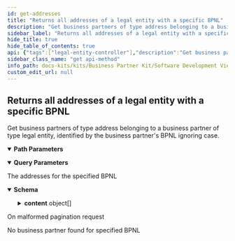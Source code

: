 ```yaml
---
id: get-addresses
title: "Returns all addresses of a legal entity with a specific BPNL"
description: "Get business partners of type address belonging to a business partner of type legal entity, identified by the business partner's BPNL ignoring case."
sidebar_label: "Returns all addresses of a legal entity with a specific BPNL"
hide_title: true
hide_table_of_contents: true
api: {"tags":["legal-entity-controller"],"description":"Get business partners of type address belonging to a business partner of type legal entity, identified by the business partner's BPNL ignoring case.","operationId":"getAddresses","parameters":[{"name":"bpnl","in":"path","description":"BPNL value","required":true,"schema":{"type":"string"}},{"name":"page","in":"query","description":"Number of page to get results from","required":false,"schema":{"minimum":0,"type":"string","default":"0"}},{"name":"size","in":"query","description":"Size of each page","required":false,"schema":{"maximum":100,"minimum":0,"type":"string","default":"10"}}],"responses":{"200":{"description":"The addresses for the specified BPNL","content":{"application/json":{"schema":{"required":["content","contentSize","page","totalElements","totalPages"],"type":"object","properties":{"totalElements":{"type":"integer","description":"Total number of all results in all pages","format":"int64"},"totalPages":{"type":"integer","description":"Total number pages","format":"int32"},"page":{"type":"integer","description":"Current page number","format":"int32"},"contentSize":{"type":"integer","description":"Number of results in the page","format":"int32"},"content":{"type":"array","description":"Collection of results in the page","items":{"required":["bpna","confidenceCriteria","createdAt","identifiers","isLegalAddress","isMainAddress","physicalPostalAddress","states","updatedAt"],"type":"object","properties":{"bpna":{"type":"string","description":"A BPNA represents and uniquely identifies an address, which can be the legal address of a legal entity, and/or the main address of a site, or any additional address of a legal entity or site (such as different gates). It is important to note that only the BPNL must be used to uniquely identify a legal entity. Even in the case that the BPNA represents the legal address of the legal entity, it shall not be used to uniquely identify the legal entity."},"name":{"type":"string","description":"The name of the address. This is not according to official registers but according to the name the sharing member chooses."},"states":{"type":"array","description":"The list of (temporary) states of the address.","items":{"required":["type"],"type":"object","properties":{"validFrom":{"type":"string","description":"The date from which the state is valid.","format":"date-time"},"validTo":{"type":"string","description":"The date until the state is valid.","format":"date-time"},"type":{"required":["name","technicalKey"],"type":"object","properties":{"technicalKey":{"type":"string","description":"Unique key of this type for reference","enum":["ACTIVE","INACTIVE"]},"name":{"type":"string","description":"Name or denotation of this type"}},"description":"Named type uniquely identified by its technical key"}},"description":"An address state indicates if the address is active or inactive. This does not describe the relation between a sharing member and a business partner and whether they have active business, but it describes whether the business partner is still operating at that address."}},"identifiers":{"type":"array","description":"The list of identifiers of the address.","items":{"required":["type","value"],"type":"object","properties":{"value":{"type":"string","description":"The value of the identifier like \"0847976000005\"."},"type":{"required":["name","technicalKey"],"type":"object","properties":{"technicalKey":{"type":"string","description":"Unique key of this type for reference"},"name":{"type":"string","description":"Name or denotation of this type"}},"description":"Named type uniquely identified by its technical key"}},"description":"An address identifier (uniquely) identifies the address, such as the Global Location Number (GLN)."}},"physicalPostalAddress":{"required":["city","country"],"type":"object","properties":{"geographicCoordinates":{"required":["latitude","longitude"],"type":"object","properties":{"longitude":{"type":"number","description":"Longitude coordinate","format":"float"},"latitude":{"type":"number","description":"Latitude coordinate","format":"float"},"altitude":{"type":"number","description":"Altitude, if applicable","format":"float"}},"description":"The exact location of the physical postal address in latitude, longitude, and altitude."},"country":{"required":["name","technicalKey"],"type":"object","properties":{"technicalKey":{"type":"string","description":"Unique key of this type for reference","enum":["UNDEFINED","AC","AD","AE","AF","AG","AI","AL","AM","AN","AO","AQ","AR","AS","AT","AU","AW","AX","AZ","BA","BB","BD","BE","BF","BG","BH","BI","BJ","BL","BM","BN","BO","BQ","BR","BS","BT","BU","BV","BW","BY","BZ","CA","CC","CD","CF","CG","CH","CI","CK","CL","CM","CN","CO","CP","CR","CS","CU","CV","CW","CX","CY","CZ","DE","DG","DJ","DK","DM","DO","DZ","EA","EC","EE","EG","EH","ER","ES","ET","EU","EZ","FI","FJ","FK","FM","FO","FR","FX","GA","GB","GD","GE","GF","GG","GH","GI","GL","GM","GN","GP","GQ","GR","GS","GT","GU","GW","GY","HK","HM","HN","HR","HT","HU","IC","ID","IE","IL","IM","IN","IO","IQ","IR","IS","IT","JE","JM","JO","JP","KE","KG","KH","KI","KM","KN","KP","KR","KW","KY","KZ","LA","LB","LC","LI","LK","LR","LS","LT","LU","LV","LY","MA","MC","MD","ME","MF","MG","MH","MK","ML","MM","MN","MO","MP","MQ","MR","MS","MT","MU","MV","MW","MX","MY","MZ","NA","NC","NE","NF","NG","NI","NL","NO","NP","NR","NT","NU","NZ","OM","PA","PE","PF","PG","PH","PK","PL","PM","PN","PR","PS","PT","PW","PY","QA","RE","RO","RS","RU","RW","SA","SB","SC","SD","SE","SF","SG","SH","SI","SJ","SK","SL","SM","SN","SO","SR","SS","ST","SU","SV","SX","SY","SZ","TA","TC","TD","TF","TG","TH","TJ","TK","TL","TM","TN","TO","TP","TR","TT","TV","TW","TZ","UA","UG","UK","UM","US","UY","UZ","VA","VC","VE","VG","VI","VN","VU","WF","WS","XI","XU","XK","YE","YT","YU","ZA","ZM","ZR","ZW"]},"name":{"type":"string","description":"Name or denotation of this type"}},"description":"Named type uniquely identified by its technical key"},"administrativeAreaLevel1":{"required":["countryCode","regionCode","regionName"],"type":"object","properties":{"countryCode":{"type":"string","description":"Country code","enum":["UNDEFINED","AC","AD","AE","AF","AG","AI","AL","AM","AN","AO","AQ","AR","AS","AT","AU","AW","AX","AZ","BA","BB","BD","BE","BF","BG","BH","BI","BJ","BL","BM","BN","BO","BQ","BR","BS","BT","BU","BV","BW","BY","BZ","CA","CC","CD","CF","CG","CH","CI","CK","CL","CM","CN","CO","CP","CR","CS","CU","CV","CW","CX","CY","CZ","DE","DG","DJ","DK","DM","DO","DZ","EA","EC","EE","EG","EH","ER","ES","ET","EU","EZ","FI","FJ","FK","FM","FO","FR","FX","GA","GB","GD","GE","GF","GG","GH","GI","GL","GM","GN","GP","GQ","GR","GS","GT","GU","GW","GY","HK","HM","HN","HR","HT","HU","IC","ID","IE","IL","IM","IN","IO","IQ","IR","IS","IT","JE","JM","JO","JP","KE","KG","KH","KI","KM","KN","KP","KR","KW","KY","KZ","LA","LB","LC","LI","LK","LR","LS","LT","LU","LV","LY","MA","MC","MD","ME","MF","MG","MH","MK","ML","MM","MN","MO","MP","MQ","MR","MS","MT","MU","MV","MW","MX","MY","MZ","NA","NC","NE","NF","NG","NI","NL","NO","NP","NR","NT","NU","NZ","OM","PA","PE","PF","PG","PH","PK","PL","PM","PN","PR","PS","PT","PW","PY","QA","RE","RO","RS","RU","RW","SA","SB","SC","SD","SE","SF","SG","SH","SI","SJ","SK","SL","SM","SN","SO","SR","SS","ST","SU","SV","SX","SY","SZ","TA","TC","TD","TF","TG","TH","TJ","TK","TL","TM","TN","TO","TP","TR","TT","TV","TW","TZ","UA","UG","UK","UM","US","UY","UZ","VA","VC","VE","VG","VI","VN","VU","WF","WS","XI","XU","XK","YE","YT","YU","ZA","ZM","ZR","ZW"]},"regionCode":{"type":"string","description":"Abbreviation or shorthand of the area"},"regionName":{"type":"string","description":"Describes the full name of the region within a country according to ISO 3166-214"}},"description":"Region within a country"},"administrativeAreaLevel2":{"type":"string","description":"The name of the locally regulated secondary country subdivision of the physical postal address, such as county within a country."},"administrativeAreaLevel3":{"type":"string","description":"The name of the locally regulated tertiary country subdivision of the physical address, such as townships within a country."},"postalCode":{"type":"string","description":"The alphanumeric identifier (sometimes including spaces or punctuation) of the physical postal address for the purpose of sorting mail, synonyms:postcode, post code, PIN or ZIP code."},"city":{"type":"string","description":"The name of the city of the physical postal address, synonyms: town, village, municipality."},"district":{"type":"string","description":"The name of the district of the physical postal address which divides the city in several smaller areas."},"street":{"type":"object","properties":{"name":{"type":"string","description":"The name of the street."},"houseNumber":{"type":"string","description":"The number representing the exact location of a building within the street."},"houseNumberSupplement":{"type":"string"},"milestone":{"type":"string","description":"The number representing the exact location of an addressed object within a street without house numbers, such as within long roads."},"direction":{"type":"string","description":"The cardinal direction describing where the exit to the location of the addressed object on large highways / motorways is located, such as Highway 101 South."},"namePrefix":{"type":"string","description":"The street related information, which is usually printed before the official street name on an address label."},"additionalNamePrefix":{"type":"string","description":"The additional street related information, which is usually printed before the official street name on an address label."},"nameSuffix":{"type":"string","description":"The street related information, which is usually printed after the official street name on an address label."},"additionalNameSuffix":{"type":"string","description":"The additional street related information, which is usually printed after the official street name on an address label."}},"description":"The street of the physical postal address, synonyms: road, avenue, lane, boulevard, highway"},"companyPostalCode":{"type":"string","description":"The company postal code of the physical postal address, which is sometimes required for large companies."},"industrialZone":{"type":"string","description":"The industrial zone of the physical postal address, designating an area for industrial development, synonym: industrial area."},"building":{"type":"string","description":"The alphanumeric identifier of the building addressed by the physical postal address."},"floor":{"type":"string","description":"The number of a floor in the building addressed by the physical postal address, synonym: level."},"door":{"type":"string","description":"The number of a door in the building on the respective floor addressed by the physical postal address, synonyms: room, suite."}},"description":"A physical postal address describes the physical location of an office, warehouse, gate, etc."},"alternativePostalAddress":{"required":["city","country","deliveryServiceNumber","deliveryServiceType"],"type":"object","properties":{"geographicCoordinates":{"required":["latitude","longitude"],"type":"object","properties":{"longitude":{"type":"number","description":"Longitude coordinate","format":"float"},"latitude":{"type":"number","description":"Latitude coordinate","format":"float"},"altitude":{"type":"number","description":"Altitude, if applicable","format":"float"}},"description":"The exact location of the physical postal address in latitude, longitude, and altitude."},"country":{"required":["name","technicalKey"],"type":"object","properties":{"technicalKey":{"type":"string","description":"Unique key of this type for reference","enum":["UNDEFINED","AC","AD","AE","AF","AG","AI","AL","AM","AN","AO","AQ","AR","AS","AT","AU","AW","AX","AZ","BA","BB","BD","BE","BF","BG","BH","BI","BJ","BL","BM","BN","BO","BQ","BR","BS","BT","BU","BV","BW","BY","BZ","CA","CC","CD","CF","CG","CH","CI","CK","CL","CM","CN","CO","CP","CR","CS","CU","CV","CW","CX","CY","CZ","DE","DG","DJ","DK","DM","DO","DZ","EA","EC","EE","EG","EH","ER","ES","ET","EU","EZ","FI","FJ","FK","FM","FO","FR","FX","GA","GB","GD","GE","GF","GG","GH","GI","GL","GM","GN","GP","GQ","GR","GS","GT","GU","GW","GY","HK","HM","HN","HR","HT","HU","IC","ID","IE","IL","IM","IN","IO","IQ","IR","IS","IT","JE","JM","JO","JP","KE","KG","KH","KI","KM","KN","KP","KR","KW","KY","KZ","LA","LB","LC","LI","LK","LR","LS","LT","LU","LV","LY","MA","MC","MD","ME","MF","MG","MH","MK","ML","MM","MN","MO","MP","MQ","MR","MS","MT","MU","MV","MW","MX","MY","MZ","NA","NC","NE","NF","NG","NI","NL","NO","NP","NR","NT","NU","NZ","OM","PA","PE","PF","PG","PH","PK","PL","PM","PN","PR","PS","PT","PW","PY","QA","RE","RO","RS","RU","RW","SA","SB","SC","SD","SE","SF","SG","SH","SI","SJ","SK","SL","SM","SN","SO","SR","SS","ST","SU","SV","SX","SY","SZ","TA","TC","TD","TF","TG","TH","TJ","TK","TL","TM","TN","TO","TP","TR","TT","TV","TW","TZ","UA","UG","UK","UM","US","UY","UZ","VA","VC","VE","VG","VI","VN","VU","WF","WS","XI","XU","XK","YE","YT","YU","ZA","ZM","ZR","ZW"]},"name":{"type":"string","description":"Name or denotation of this type"}},"description":"Named type uniquely identified by its technical key"},"administrativeAreaLevel1":{"required":["countryCode","regionCode","regionName"],"type":"object","properties":{"countryCode":{"type":"string","description":"Country code","enum":["UNDEFINED","AC","AD","AE","AF","AG","AI","AL","AM","AN","AO","AQ","AR","AS","AT","AU","AW","AX","AZ","BA","BB","BD","BE","BF","BG","BH","BI","BJ","BL","BM","BN","BO","BQ","BR","BS","BT","BU","BV","BW","BY","BZ","CA","CC","CD","CF","CG","CH","CI","CK","CL","CM","CN","CO","CP","CR","CS","CU","CV","CW","CX","CY","CZ","DE","DG","DJ","DK","DM","DO","DZ","EA","EC","EE","EG","EH","ER","ES","ET","EU","EZ","FI","FJ","FK","FM","FO","FR","FX","GA","GB","GD","GE","GF","GG","GH","GI","GL","GM","GN","GP","GQ","GR","GS","GT","GU","GW","GY","HK","HM","HN","HR","HT","HU","IC","ID","IE","IL","IM","IN","IO","IQ","IR","IS","IT","JE","JM","JO","JP","KE","KG","KH","KI","KM","KN","KP","KR","KW","KY","KZ","LA","LB","LC","LI","LK","LR","LS","LT","LU","LV","LY","MA","MC","MD","ME","MF","MG","MH","MK","ML","MM","MN","MO","MP","MQ","MR","MS","MT","MU","MV","MW","MX","MY","MZ","NA","NC","NE","NF","NG","NI","NL","NO","NP","NR","NT","NU","NZ","OM","PA","PE","PF","PG","PH","PK","PL","PM","PN","PR","PS","PT","PW","PY","QA","RE","RO","RS","RU","RW","SA","SB","SC","SD","SE","SF","SG","SH","SI","SJ","SK","SL","SM","SN","SO","SR","SS","ST","SU","SV","SX","SY","SZ","TA","TC","TD","TF","TG","TH","TJ","TK","TL","TM","TN","TO","TP","TR","TT","TV","TW","TZ","UA","UG","UK","UM","US","UY","UZ","VA","VC","VE","VG","VI","VN","VU","WF","WS","XI","XU","XK","YE","YT","YU","ZA","ZM","ZR","ZW"]},"regionCode":{"type":"string","description":"Abbreviation or shorthand of the area"},"regionName":{"type":"string","description":"Describes the full name of the region within a country according to ISO 3166-214"}},"description":"Region within a country"},"postalCode":{"type":"string","description":"The alphanumeric identifier (sometimes including spaces or punctuation) of the physical postal address for the purpose of sorting mail, synonyms:postcode, post code, PIN or ZIP code."},"city":{"type":"string","description":"The name of the city of the physical postal address, synonyms: town, village, municipality."},"deliveryServiceType":{"type":"string","description":"One of the alternative postal address types: P.O. box, private bag, boite postale.","enum":["PO_BOX","PRIVATE_BAG","BOITE_POSTALE"]},"deliveryServiceQualifier":{"type":"string","description":"The qualifier uniquely identifying the delivery service endpoint of the alternative postal address in conjunction with the delivery service number. In some countries for example, entering a P.O. box number, postal code and city is not sufficient to uniquely identify a P.O. box, because the same P.O. box number is assigned multiple times in some cities."},"deliveryServiceNumber":{"type":"string","description":"The number indicating the delivery service endpoint of the alternative postal address to which the delivery is to be delivered, such as a P.O. box number or a private bag number."}},"description":"An alternative postal address describes an alternative way of delivery for example if the goods are to be picked up somewhere else."},"bpnLegalEntity":{"type":"string","description":"The BPNL of the legal entity owning the address."},"isLegalAddress":{"type":"boolean","description":"Indicates if the address is the legal address to a legal entity."},"bpnSite":{"type":"string","description":"The BPNS of the site the address belongs to."},"isMainAddress":{"type":"boolean","description":"Indicates if the address is the main address to a site. This is where typically the main entrance or the reception is located, or where the mail is delivered to."},"createdAt":{"type":"string","description":"The date when the data record has been created.","format":"date-time"},"updatedAt":{"type":"string","description":"The date when the data record has been last updated.","format":"date-time"},"confidenceCriteria":{"required":["checkedByExternalDataSource","confidenceLevel","lastConfidenceCheckAt","nextConfidenceCheckAt","numberOfBusinessPartners","sharedByOwner"],"type":"object","properties":{"sharedByOwner":{"type":"boolean"},"checkedByExternalDataSource":{"type":"boolean"},"numberOfBusinessPartners":{"type":"integer","format":"int32"},"lastConfidenceCheckAt":{"type":"string","format":"date-time"},"nextConfidenceCheckAt":{"type":"string","format":"date-time"},"confidenceLevel":{"type":"integer","format":"int32"}}},"addressType":{"type":"string","description":"Indicates the address type, the legal address to a legal entity or the main address to a site, an additional address, or both legal and site address.The site main address is where typically the main entrance or the reception is located, or where the mail is delivered to.","enum":["LegalAndSiteMainAddress","LegalAddress","SiteMainAddress","AdditionalAddress"]}},"description":"In general, an address is a collection of information to describe a physical location, using a street name with a house number and/or a post office box as reference. In addition, an address consists of several postal attributes, such as country, region (state), county, township, city, district, or postal code, which help deliver mail.In Catena-X, an address is a type of business partner representing the legal address of a legal entity, and/or the main address of a site, or any additional address of a legal entity or site (such as different gates).An address is owned by a legal entity. Thus, exactly one legal entity is assigned to an address. An address can belong to a site. Thus, one or no site is assigned to an address. An address is uniquely identified by the BPNA."}}},"description":"Paginated collection of results"}}}},"400":{"description":"On malformed pagination request"},"404":{"description":"No business partner found for specified BPNL"}},"method":"get","path":"/api/catena/legal-entities/{bpnl}/addresses","servers":[{"url":"http://localhost:8080","description":"Generated server url"}],"info":{"title":"Business Partner Data Management Pool","description":"Service that manages and shares business partner data with other CatenaX services","version":"5.0.1-SNAPSHOT"},"postman":{"name":"Returns all addresses of a legal entity with a specific BPNL","description":{"content":"Get business partners of type address belonging to a business partner of type legal entity, identified by the business partner's BPNL ignoring case.","type":"text/plain"},"url":{"path":["api","catena","legal-entities",":bpnl","addresses"],"host":["{{baseUrl}}"],"query":[{"disabled":false,"description":{"content":"Number of page to get results from","type":"text/plain"},"key":"page","value":""},{"disabled":false,"description":{"content":"Size of each page","type":"text/plain"},"key":"size","value":""}],"variable":[{"disabled":false,"description":{"content":"(Required) BPNL value","type":"text/plain"},"type":"any","value":"","key":"bpnl"}]},"header":[{"key":"Accept","value":"application/json"}],"method":"GET"}}
sidebar_class_name: "get api-method"
info_path: docs-kits/kits/Business Partner Kit/Software Development View/Pool Api/business-partner-data-management-pool
custom_edit_url: null
---
```



## Returns all addresses of a legal entity with a specific BPNL



Get business partners of type address belonging to a business partner of type legal entity, identified by the business partner's BPNL ignoring case.

<details style={{"marginBottom":"1rem"}} data-collapsed={false} open={true}><summary style={{}}><strong>Path Parameters</strong></summary><div><ul><ParamsItem className={"paramsItem"} param={{"name":"bpnl","in":"path","description":"BPNL value","required":true,"schema":{"type":"string"}}}></ParamsItem></ul></div></details><details style={{"marginBottom":"1rem"}} data-collapsed={false} open={true}><summary style={{}}><strong>Query Parameters</strong></summary><div><ul><ParamsItem className={"paramsItem"} param={{"name":"page","in":"query","description":"Number of page to get results from","required":false,"schema":{"minimum":0,"type":"string","default":"0"}}}></ParamsItem><ParamsItem className={"paramsItem"} param={{"name":"size","in":"query","description":"Size of each page","required":false,"schema":{"maximum":100,"minimum":0,"type":"string","default":"10"}}}></ParamsItem></ul></div></details><div><ApiTabs><TabItem label={"200"} value={"200"}><div>

The addresses for the specified BPNL

</div><div><MimeTabs schemaType={"response"}><TabItem label={"application/json"} value={"application/json"}><SchemaTabs><TabItem label={"Schema"} value={"Schema"}><details style={{}} data-collapsed={false} open={true}><summary style={{"textAlign":"left"}}><strong>Schema</strong></summary><div style={{"textAlign":"left","marginLeft":"1rem"}}></div><ul style={{"marginLeft":"1rem"}}><SchemaItem collapsible={false} name={"totalElements"} required={false} deprecated={undefined} schemaDescription={"Total number of all results in all pages"} schemaName={"int64"} qualifierMessage={undefined} defaultValue={undefined}></SchemaItem><SchemaItem collapsible={false} name={"totalPages"} required={false} deprecated={undefined} schemaDescription={"Total number pages"} schemaName={"int32"} qualifierMessage={undefined} defaultValue={undefined}></SchemaItem><SchemaItem collapsible={false} name={"page"} required={false} deprecated={undefined} schemaDescription={"Current page number"} schemaName={"int32"} qualifierMessage={undefined} defaultValue={undefined}></SchemaItem><SchemaItem collapsible={false} name={"contentSize"} required={false} deprecated={undefined} schemaDescription={"Number of results in the page"} schemaName={"int32"} qualifierMessage={undefined} defaultValue={undefined}></SchemaItem><SchemaItem collapsible={true} className={"schemaItem"}><details style={{}}><summary style={{}}><strong>content</strong><span style={{"opacity":"0.6"}}> object[]</span></summary><div style={{"marginLeft":"1rem"}}><div style={{"marginTop":".5rem","marginBottom":".5rem"}}>

Collection of results in the page

</div><SchemaItem collapsible={false} name={"bpna"} required={false} deprecated={undefined} schemaDescription={"A BPNA represents and uniquely identifies an address, which can be the legal address of a legal entity, and/or the main address of a site, or any additional address of a legal entity or site (such as different gates). It is important to note that only the BPNL must be used to uniquely identify a legal entity. Even in the case that the BPNA represents the legal address of the legal entity, it shall not be used to uniquely identify the legal entity."} schemaName={"string"} qualifierMessage={undefined} defaultValue={undefined}></SchemaItem><SchemaItem collapsible={false} name={"name"} required={false} deprecated={undefined} schemaDescription={"The name of the address. This is not according to official registers but according to the name the sharing member chooses."} schemaName={"string"} qualifierMessage={undefined} defaultValue={undefined}></SchemaItem><SchemaItem collapsible={true} className={"schemaItem"}><details style={{}}><summary style={{}}><strong>states</strong><span style={{"opacity":"0.6"}}> object[]</span></summary><div style={{"marginLeft":"1rem"}}><div style={{"marginTop":".5rem","marginBottom":".5rem"}}>

The list of (temporary) states of the address.

</div><SchemaItem collapsible={false} name={"validFrom"} required={false} deprecated={undefined} schemaDescription={"The date from which the state is valid."} schemaName={"date-time"} qualifierMessage={undefined} defaultValue={undefined}></SchemaItem><SchemaItem collapsible={false} name={"validTo"} required={false} deprecated={undefined} schemaDescription={"The date until the state is valid."} schemaName={"date-time"} qualifierMessage={undefined} defaultValue={undefined}></SchemaItem><SchemaItem collapsible={true} className={"schemaItem"}><details style={{}}><summary style={{}}><strong>type</strong><span style={{"opacity":"0.6"}}> object</span></summary><div style={{"marginLeft":"1rem"}}><div style={{"marginTop":".5rem","marginBottom":".5rem"}}>

Named type uniquely identified by its technical key

</div><SchemaItem collapsible={false} name={"technicalKey"} required={false} deprecated={undefined} schemaDescription={"Unique key of this type for reference"} schemaName={"string"} qualifierMessage={"**Possible values:** [`ACTIVE`, `INACTIVE`]"} defaultValue={undefined}></SchemaItem><SchemaItem collapsible={false} name={"name"} required={false} deprecated={undefined} schemaDescription={"Name or denotation of this type"} schemaName={"string"} qualifierMessage={undefined} defaultValue={undefined}></SchemaItem></div></details></SchemaItem></div></details></SchemaItem><SchemaItem collapsible={true} className={"schemaItem"}><details style={{}}><summary style={{}}><strong>identifiers</strong><span style={{"opacity":"0.6"}}> object[]</span></summary><div style={{"marginLeft":"1rem"}}><div style={{"marginTop":".5rem","marginBottom":".5rem"}}>

The list of identifiers of the address.

</div><SchemaItem collapsible={false} name={"value"} required={false} deprecated={undefined} schemaDescription={"The value of the identifier like \"0847976000005\"."} schemaName={"string"} qualifierMessage={undefined} defaultValue={undefined}></SchemaItem><SchemaItem collapsible={true} className={"schemaItem"}><details style={{}}><summary style={{}}><strong>type</strong><span style={{"opacity":"0.6"}}> object</span></summary><div style={{"marginLeft":"1rem"}}><div style={{"marginTop":".5rem","marginBottom":".5rem"}}>

Named type uniquely identified by its technical key

</div><SchemaItem collapsible={false} name={"technicalKey"} required={false} deprecated={undefined} schemaDescription={"Unique key of this type for reference"} schemaName={"string"} qualifierMessage={undefined} defaultValue={undefined}></SchemaItem><SchemaItem collapsible={false} name={"name"} required={false} deprecated={undefined} schemaDescription={"Name or denotation of this type"} schemaName={"string"} qualifierMessage={undefined} defaultValue={undefined}></SchemaItem></div></details></SchemaItem></div></details></SchemaItem><SchemaItem collapsible={true} className={"schemaItem"}><details style={{}}><summary style={{}}><strong>physicalPostalAddress</strong><span style={{"opacity":"0.6"}}> object</span></summary><div style={{"marginLeft":"1rem"}}><div style={{"marginTop":".5rem","marginBottom":".5rem"}}>

A physical postal address describes the physical location of an office, warehouse, gate, etc.

</div><SchemaItem collapsible={true} className={"schemaItem"}><details style={{}}><summary style={{}}><strong>geographicCoordinates</strong><span style={{"opacity":"0.6"}}> object</span></summary><div style={{"marginLeft":"1rem"}}><div style={{"marginTop":".5rem","marginBottom":".5rem"}}>

The exact location of the physical postal address in latitude, longitude, and altitude.

</div><SchemaItem collapsible={false} name={"longitude"} required={false} deprecated={undefined} schemaDescription={"Longitude coordinate"} schemaName={"float"} qualifierMessage={undefined} defaultValue={undefined}></SchemaItem><SchemaItem collapsible={false} name={"latitude"} required={false} deprecated={undefined} schemaDescription={"Latitude coordinate"} schemaName={"float"} qualifierMessage={undefined} defaultValue={undefined}></SchemaItem><SchemaItem collapsible={false} name={"altitude"} required={false} deprecated={undefined} schemaDescription={"Altitude, if applicable"} schemaName={"float"} qualifierMessage={undefined} defaultValue={undefined}></SchemaItem></div></details></SchemaItem><SchemaItem collapsible={true} className={"schemaItem"}><details style={{}}><summary style={{}}><strong>country</strong><span style={{"opacity":"0.6"}}> object</span></summary><div style={{"marginLeft":"1rem"}}><div style={{"marginTop":".5rem","marginBottom":".5rem"}}>

Named type uniquely identified by its technical key

</div><SchemaItem collapsible={false} name={"technicalKey"} required={false} deprecated={undefined} schemaDescription={"Unique key of this type for reference"} schemaName={"string"} qualifierMessage={"**Possible values:** [`UNDEFINED`, `AC`, `AD`, `AE`, `AF`, `AG`, `AI`, `AL`, `AM`, `AN`, `AO`, `AQ`, `AR`, `AS`, `AT`, `AU`, `AW`, `AX`, `AZ`, `BA`, `BB`, `BD`, `BE`, `BF`, `BG`, `BH`, `BI`, `BJ`, `BL`, `BM`, `BN`, `BO`, `BQ`, `BR`, `BS`, `BT`, `BU`, `BV`, `BW`, `BY`, `BZ`, `CA`, `CC`, `CD`, `CF`, `CG`, `CH`, `CI`, `CK`, `CL`, `CM`, `CN`, `CO`, `CP`, `CR`, `CS`, `CU`, `CV`, `CW`, `CX`, `CY`, `CZ`, `DE`, `DG`, `DJ`, `DK`, `DM`, `DO`, `DZ`, `EA`, `EC`, `EE`, `EG`, `EH`, `ER`, `ES`, `ET`, `EU`, `EZ`, `FI`, `FJ`, `FK`, `FM`, `FO`, `FR`, `FX`, `GA`, `GB`, `GD`, `GE`, `GF`, `GG`, `GH`, `GI`, `GL`, `GM`, `GN`, `GP`, `GQ`, `GR`, `GS`, `GT`, `GU`, `GW`, `GY`, `HK`, `HM`, `HN`, `HR`, `HT`, `HU`, `IC`, `ID`, `IE`, `IL`, `IM`, `IN`, `IO`, `IQ`, `IR`, `IS`, `IT`, `JE`, `JM`, `JO`, `JP`, `KE`, `KG`, `KH`, `KI`, `KM`, `KN`, `KP`, `KR`, `KW`, `KY`, `KZ`, `LA`, `LB`, `LC`, `LI`, `LK`, `LR`, `LS`, `LT`, `LU`, `LV`, `LY`, `MA`, `MC`, `MD`, `ME`, `MF`, `MG`, `MH`, `MK`, `ML`, `MM`, `MN`, `MO`, `MP`, `MQ`, `MR`, `MS`, `MT`, `MU`, `MV`, `MW`, `MX`, `MY`, `MZ`, `NA`, `NC`, `NE`, `NF`, `NG`, `NI`, `NL`, `NO`, `NP`, `NR`, `NT`, `NU`, `NZ`, `OM`, `PA`, `PE`, `PF`, `PG`, `PH`, `PK`, `PL`, `PM`, `PN`, `PR`, `PS`, `PT`, `PW`, `PY`, `QA`, `RE`, `RO`, `RS`, `RU`, `RW`, `SA`, `SB`, `SC`, `SD`, `SE`, `SF`, `SG`, `SH`, `SI`, `SJ`, `SK`, `SL`, `SM`, `SN`, `SO`, `SR`, `SS`, `ST`, `SU`, `SV`, `SX`, `SY`, `SZ`, `TA`, `TC`, `TD`, `TF`, `TG`, `TH`, `TJ`, `TK`, `TL`, `TM`, `TN`, `TO`, `TP`, `TR`, `TT`, `TV`, `TW`, `TZ`, `UA`, `UG`, `UK`, `UM`, `US`, `UY`, `UZ`, `VA`, `VC`, `VE`, `VG`, `VI`, `VN`, `VU`, `WF`, `WS`, `XI`, `XU`, `XK`, `YE`, `YT`, `YU`, `ZA`, `ZM`, `ZR`, `ZW`]"} defaultValue={undefined}></SchemaItem><SchemaItem collapsible={false} name={"name"} required={false} deprecated={undefined} schemaDescription={"Name or denotation of this type"} schemaName={"string"} qualifierMessage={undefined} defaultValue={undefined}></SchemaItem></div></details></SchemaItem><SchemaItem collapsible={true} className={"schemaItem"}><details style={{}}><summary style={{}}><strong>administrativeAreaLevel1</strong><span style={{"opacity":"0.6"}}> object</span></summary><div style={{"marginLeft":"1rem"}}><div style={{"marginTop":".5rem","marginBottom":".5rem"}}>

Region within a country

</div><SchemaItem collapsible={false} name={"countryCode"} required={false} deprecated={undefined} schemaDescription={"Country code"} schemaName={"string"} qualifierMessage={"**Possible values:** [`UNDEFINED`, `AC`, `AD`, `AE`, `AF`, `AG`, `AI`, `AL`, `AM`, `AN`, `AO`, `AQ`, `AR`, `AS`, `AT`, `AU`, `AW`, `AX`, `AZ`, `BA`, `BB`, `BD`, `BE`, `BF`, `BG`, `BH`, `BI`, `BJ`, `BL`, `BM`, `BN`, `BO`, `BQ`, `BR`, `BS`, `BT`, `BU`, `BV`, `BW`, `BY`, `BZ`, `CA`, `CC`, `CD`, `CF`, `CG`, `CH`, `CI`, `CK`, `CL`, `CM`, `CN`, `CO`, `CP`, `CR`, `CS`, `CU`, `CV`, `CW`, `CX`, `CY`, `CZ`, `DE`, `DG`, `DJ`, `DK`, `DM`, `DO`, `DZ`, `EA`, `EC`, `EE`, `EG`, `EH`, `ER`, `ES`, `ET`, `EU`, `EZ`, `FI`, `FJ`, `FK`, `FM`, `FO`, `FR`, `FX`, `GA`, `GB`, `GD`, `GE`, `GF`, `GG`, `GH`, `GI`, `GL`, `GM`, `GN`, `GP`, `GQ`, `GR`, `GS`, `GT`, `GU`, `GW`, `GY`, `HK`, `HM`, `HN`, `HR`, `HT`, `HU`, `IC`, `ID`, `IE`, `IL`, `IM`, `IN`, `IO`, `IQ`, `IR`, `IS`, `IT`, `JE`, `JM`, `JO`, `JP`, `KE`, `KG`, `KH`, `KI`, `KM`, `KN`, `KP`, `KR`, `KW`, `KY`, `KZ`, `LA`, `LB`, `LC`, `LI`, `LK`, `LR`, `LS`, `LT`, `LU`, `LV`, `LY`, `MA`, `MC`, `MD`, `ME`, `MF`, `MG`, `MH`, `MK`, `ML`, `MM`, `MN`, `MO`, `MP`, `MQ`, `MR`, `MS`, `MT`, `MU`, `MV`, `MW`, `MX`, `MY`, `MZ`, `NA`, `NC`, `NE`, `NF`, `NG`, `NI`, `NL`, `NO`, `NP`, `NR`, `NT`, `NU`, `NZ`, `OM`, `PA`, `PE`, `PF`, `PG`, `PH`, `PK`, `PL`, `PM`, `PN`, `PR`, `PS`, `PT`, `PW`, `PY`, `QA`, `RE`, `RO`, `RS`, `RU`, `RW`, `SA`, `SB`, `SC`, `SD`, `SE`, `SF`, `SG`, `SH`, `SI`, `SJ`, `SK`, `SL`, `SM`, `SN`, `SO`, `SR`, `SS`, `ST`, `SU`, `SV`, `SX`, `SY`, `SZ`, `TA`, `TC`, `TD`, `TF`, `TG`, `TH`, `TJ`, `TK`, `TL`, `TM`, `TN`, `TO`, `TP`, `TR`, `TT`, `TV`, `TW`, `TZ`, `UA`, `UG`, `UK`, `UM`, `US`, `UY`, `UZ`, `VA`, `VC`, `VE`, `VG`, `VI`, `VN`, `VU`, `WF`, `WS`, `XI`, `XU`, `XK`, `YE`, `YT`, `YU`, `ZA`, `ZM`, `ZR`, `ZW`]"} defaultValue={undefined}></SchemaItem><SchemaItem collapsible={false} name={"regionCode"} required={false} deprecated={undefined} schemaDescription={"Abbreviation or shorthand of the area"} schemaName={"string"} qualifierMessage={undefined} defaultValue={undefined}></SchemaItem><SchemaItem collapsible={false} name={"regionName"} required={false} deprecated={undefined} schemaDescription={"Describes the full name of the region within a country according to ISO 3166-214"} schemaName={"string"} qualifierMessage={undefined} defaultValue={undefined}></SchemaItem></div></details></SchemaItem><SchemaItem collapsible={false} name={"administrativeAreaLevel2"} required={false} deprecated={undefined} schemaDescription={"The name of the locally regulated secondary country subdivision of the physical postal address, such as county within a country."} schemaName={"string"} qualifierMessage={undefined} defaultValue={undefined}></SchemaItem><SchemaItem collapsible={false} name={"administrativeAreaLevel3"} required={false} deprecated={undefined} schemaDescription={"The name of the locally regulated tertiary country subdivision of the physical address, such as townships within a country."} schemaName={"string"} qualifierMessage={undefined} defaultValue={undefined}></SchemaItem><SchemaItem collapsible={false} name={"postalCode"} required={false} deprecated={undefined} schemaDescription={"The alphanumeric identifier (sometimes including spaces or punctuation) of the physical postal address for the purpose of sorting mail, synonyms:postcode, post code, PIN or ZIP code."} schemaName={"string"} qualifierMessage={undefined} defaultValue={undefined}></SchemaItem><SchemaItem collapsible={false} name={"city"} required={false} deprecated={undefined} schemaDescription={"The name of the city of the physical postal address, synonyms: town, village, municipality."} schemaName={"string"} qualifierMessage={undefined} defaultValue={undefined}></SchemaItem><SchemaItem collapsible={false} name={"district"} required={false} deprecated={undefined} schemaDescription={"The name of the district of the physical postal address which divides the city in several smaller areas."} schemaName={"string"} qualifierMessage={undefined} defaultValue={undefined}></SchemaItem><SchemaItem collapsible={true} className={"schemaItem"}><details style={{}}><summary style={{}}><strong>street</strong><span style={{"opacity":"0.6"}}> object</span></summary><div style={{"marginLeft":"1rem"}}><div style={{"marginTop":".5rem","marginBottom":".5rem"}}>

The street of the physical postal address, synonyms: road, avenue, lane, boulevard, highway

</div><SchemaItem collapsible={false} name={"name"} required={false} deprecated={undefined} schemaDescription={"The name of the street."} schemaName={"string"} qualifierMessage={undefined} defaultValue={undefined}></SchemaItem><SchemaItem collapsible={false} name={"houseNumber"} required={false} deprecated={undefined} schemaDescription={"The number representing the exact location of a building within the street."} schemaName={"string"} qualifierMessage={undefined} defaultValue={undefined}></SchemaItem><SchemaItem collapsible={false} name={"houseNumberSupplement"} required={false} deprecated={undefined} schemaDescription={undefined} schemaName={"string"} qualifierMessage={undefined} defaultValue={undefined}></SchemaItem><SchemaItem collapsible={false} name={"milestone"} required={false} deprecated={undefined} schemaDescription={"The number representing the exact location of an addressed object within a street without house numbers, such as within long roads."} schemaName={"string"} qualifierMessage={undefined} defaultValue={undefined}></SchemaItem><SchemaItem collapsible={false} name={"direction"} required={false} deprecated={undefined} schemaDescription={"The cardinal direction describing where the exit to the location of the addressed object on large highways / motorways is located, such as Highway 101 South."} schemaName={"string"} qualifierMessage={undefined} defaultValue={undefined}></SchemaItem><SchemaItem collapsible={false} name={"namePrefix"} required={false} deprecated={undefined} schemaDescription={"The street related information, which is usually printed before the official street name on an address label."} schemaName={"string"} qualifierMessage={undefined} defaultValue={undefined}></SchemaItem><SchemaItem collapsible={false} name={"additionalNamePrefix"} required={false} deprecated={undefined} schemaDescription={"The additional street related information, which is usually printed before the official street name on an address label."} schemaName={"string"} qualifierMessage={undefined} defaultValue={undefined}></SchemaItem><SchemaItem collapsible={false} name={"nameSuffix"} required={false} deprecated={undefined} schemaDescription={"The street related information, which is usually printed after the official street name on an address label."} schemaName={"string"} qualifierMessage={undefined} defaultValue={undefined}></SchemaItem><SchemaItem collapsible={false} name={"additionalNameSuffix"} required={false} deprecated={undefined} schemaDescription={"The additional street related information, which is usually printed after the official street name on an address label."} schemaName={"string"} qualifierMessage={undefined} defaultValue={undefined}></SchemaItem></div></details></SchemaItem><SchemaItem collapsible={false} name={"companyPostalCode"} required={false} deprecated={undefined} schemaDescription={"The company postal code of the physical postal address, which is sometimes required for large companies."} schemaName={"string"} qualifierMessage={undefined} defaultValue={undefined}></SchemaItem><SchemaItem collapsible={false} name={"industrialZone"} required={false} deprecated={undefined} schemaDescription={"The industrial zone of the physical postal address, designating an area for industrial development, synonym: industrial area."} schemaName={"string"} qualifierMessage={undefined} defaultValue={undefined}></SchemaItem><SchemaItem collapsible={false} name={"building"} required={false} deprecated={undefined} schemaDescription={"The alphanumeric identifier of the building addressed by the physical postal address."} schemaName={"string"} qualifierMessage={undefined} defaultValue={undefined}></SchemaItem><SchemaItem collapsible={false} name={"floor"} required={false} deprecated={undefined} schemaDescription={"The number of a floor in the building addressed by the physical postal address, synonym: level."} schemaName={"string"} qualifierMessage={undefined} defaultValue={undefined}></SchemaItem><SchemaItem collapsible={false} name={"door"} required={false} deprecated={undefined} schemaDescription={"The number of a door in the building on the respective floor addressed by the physical postal address, synonyms: room, suite."} schemaName={"string"} qualifierMessage={undefined} defaultValue={undefined}></SchemaItem></div></details></SchemaItem><SchemaItem collapsible={true} className={"schemaItem"}><details style={{}}><summary style={{}}><strong>alternativePostalAddress</strong><span style={{"opacity":"0.6"}}> object</span></summary><div style={{"marginLeft":"1rem"}}><div style={{"marginTop":".5rem","marginBottom":".5rem"}}>

An alternative postal address describes an alternative way of delivery for example if the goods are to be picked up somewhere else.

</div><SchemaItem collapsible={true} className={"schemaItem"}><details style={{}}><summary style={{}}><strong>geographicCoordinates</strong><span style={{"opacity":"0.6"}}> object</span></summary><div style={{"marginLeft":"1rem"}}><div style={{"marginTop":".5rem","marginBottom":".5rem"}}>

The exact location of the physical postal address in latitude, longitude, and altitude.

</div><SchemaItem collapsible={false} name={"longitude"} required={false} deprecated={undefined} schemaDescription={"Longitude coordinate"} schemaName={"float"} qualifierMessage={undefined} defaultValue={undefined}></SchemaItem><SchemaItem collapsible={false} name={"latitude"} required={false} deprecated={undefined} schemaDescription={"Latitude coordinate"} schemaName={"float"} qualifierMessage={undefined} defaultValue={undefined}></SchemaItem><SchemaItem collapsible={false} name={"altitude"} required={false} deprecated={undefined} schemaDescription={"Altitude, if applicable"} schemaName={"float"} qualifierMessage={undefined} defaultValue={undefined}></SchemaItem></div></details></SchemaItem><SchemaItem collapsible={true} className={"schemaItem"}><details style={{}}><summary style={{}}><strong>country</strong><span style={{"opacity":"0.6"}}> object</span></summary><div style={{"marginLeft":"1rem"}}><div style={{"marginTop":".5rem","marginBottom":".5rem"}}>

Named type uniquely identified by its technical key

</div><SchemaItem collapsible={false} name={"technicalKey"} required={false} deprecated={undefined} schemaDescription={"Unique key of this type for reference"} schemaName={"string"} qualifierMessage={"**Possible values:** [`UNDEFINED`, `AC`, `AD`, `AE`, `AF`, `AG`, `AI`, `AL`, `AM`, `AN`, `AO`, `AQ`, `AR`, `AS`, `AT`, `AU`, `AW`, `AX`, `AZ`, `BA`, `BB`, `BD`, `BE`, `BF`, `BG`, `BH`, `BI`, `BJ`, `BL`, `BM`, `BN`, `BO`, `BQ`, `BR`, `BS`, `BT`, `BU`, `BV`, `BW`, `BY`, `BZ`, `CA`, `CC`, `CD`, `CF`, `CG`, `CH`, `CI`, `CK`, `CL`, `CM`, `CN`, `CO`, `CP`, `CR`, `CS`, `CU`, `CV`, `CW`, `CX`, `CY`, `CZ`, `DE`, `DG`, `DJ`, `DK`, `DM`, `DO`, `DZ`, `EA`, `EC`, `EE`, `EG`, `EH`, `ER`, `ES`, `ET`, `EU`, `EZ`, `FI`, `FJ`, `FK`, `FM`, `FO`, `FR`, `FX`, `GA`, `GB`, `GD`, `GE`, `GF`, `GG`, `GH`, `GI`, `GL`, `GM`, `GN`, `GP`, `GQ`, `GR`, `GS`, `GT`, `GU`, `GW`, `GY`, `HK`, `HM`, `HN`, `HR`, `HT`, `HU`, `IC`, `ID`, `IE`, `IL`, `IM`, `IN`, `IO`, `IQ`, `IR`, `IS`, `IT`, `JE`, `JM`, `JO`, `JP`, `KE`, `KG`, `KH`, `KI`, `KM`, `KN`, `KP`, `KR`, `KW`, `KY`, `KZ`, `LA`, `LB`, `LC`, `LI`, `LK`, `LR`, `LS`, `LT`, `LU`, `LV`, `LY`, `MA`, `MC`, `MD`, `ME`, `MF`, `MG`, `MH`, `MK`, `ML`, `MM`, `MN`, `MO`, `MP`, `MQ`, `MR`, `MS`, `MT`, `MU`, `MV`, `MW`, `MX`, `MY`, `MZ`, `NA`, `NC`, `NE`, `NF`, `NG`, `NI`, `NL`, `NO`, `NP`, `NR`, `NT`, `NU`, `NZ`, `OM`, `PA`, `PE`, `PF`, `PG`, `PH`, `PK`, `PL`, `PM`, `PN`, `PR`, `PS`, `PT`, `PW`, `PY`, `QA`, `RE`, `RO`, `RS`, `RU`, `RW`, `SA`, `SB`, `SC`, `SD`, `SE`, `SF`, `SG`, `SH`, `SI`, `SJ`, `SK`, `SL`, `SM`, `SN`, `SO`, `SR`, `SS`, `ST`, `SU`, `SV`, `SX`, `SY`, `SZ`, `TA`, `TC`, `TD`, `TF`, `TG`, `TH`, `TJ`, `TK`, `TL`, `TM`, `TN`, `TO`, `TP`, `TR`, `TT`, `TV`, `TW`, `TZ`, `UA`, `UG`, `UK`, `UM`, `US`, `UY`, `UZ`, `VA`, `VC`, `VE`, `VG`, `VI`, `VN`, `VU`, `WF`, `WS`, `XI`, `XU`, `XK`, `YE`, `YT`, `YU`, `ZA`, `ZM`, `ZR`, `ZW`]"} defaultValue={undefined}></SchemaItem><SchemaItem collapsible={false} name={"name"} required={false} deprecated={undefined} schemaDescription={"Name or denotation of this type"} schemaName={"string"} qualifierMessage={undefined} defaultValue={undefined}></SchemaItem></div></details></SchemaItem><SchemaItem collapsible={true} className={"schemaItem"}><details style={{}}><summary style={{}}><strong>administrativeAreaLevel1</strong><span style={{"opacity":"0.6"}}> object</span></summary><div style={{"marginLeft":"1rem"}}><div style={{"marginTop":".5rem","marginBottom":".5rem"}}>

Region within a country

</div><SchemaItem collapsible={false} name={"countryCode"} required={false} deprecated={undefined} schemaDescription={"Country code"} schemaName={"string"} qualifierMessage={"**Possible values:** [`UNDEFINED`, `AC`, `AD`, `AE`, `AF`, `AG`, `AI`, `AL`, `AM`, `AN`, `AO`, `AQ`, `AR`, `AS`, `AT`, `AU`, `AW`, `AX`, `AZ`, `BA`, `BB`, `BD`, `BE`, `BF`, `BG`, `BH`, `BI`, `BJ`, `BL`, `BM`, `BN`, `BO`, `BQ`, `BR`, `BS`, `BT`, `BU`, `BV`, `BW`, `BY`, `BZ`, `CA`, `CC`, `CD`, `CF`, `CG`, `CH`, `CI`, `CK`, `CL`, `CM`, `CN`, `CO`, `CP`, `CR`, `CS`, `CU`, `CV`, `CW`, `CX`, `CY`, `CZ`, `DE`, `DG`, `DJ`, `DK`, `DM`, `DO`, `DZ`, `EA`, `EC`, `EE`, `EG`, `EH`, `ER`, `ES`, `ET`, `EU`, `EZ`, `FI`, `FJ`, `FK`, `FM`, `FO`, `FR`, `FX`, `GA`, `GB`, `GD`, `GE`, `GF`, `GG`, `GH`, `GI`, `GL`, `GM`, `GN`, `GP`, `GQ`, `GR`, `GS`, `GT`, `GU`, `GW`, `GY`, `HK`, `HM`, `HN`, `HR`, `HT`, `HU`, `IC`, `ID`, `IE`, `IL`, `IM`, `IN`, `IO`, `IQ`, `IR`, `IS`, `IT`, `JE`, `JM`, `JO`, `JP`, `KE`, `KG`, `KH`, `KI`, `KM`, `KN`, `KP`, `KR`, `KW`, `KY`, `KZ`, `LA`, `LB`, `LC`, `LI`, `LK`, `LR`, `LS`, `LT`, `LU`, `LV`, `LY`, `MA`, `MC`, `MD`, `ME`, `MF`, `MG`, `MH`, `MK`, `ML`, `MM`, `MN`, `MO`, `MP`, `MQ`, `MR`, `MS`, `MT`, `MU`, `MV`, `MW`, `MX`, `MY`, `MZ`, `NA`, `NC`, `NE`, `NF`, `NG`, `NI`, `NL`, `NO`, `NP`, `NR`, `NT`, `NU`, `NZ`, `OM`, `PA`, `PE`, `PF`, `PG`, `PH`, `PK`, `PL`, `PM`, `PN`, `PR`, `PS`, `PT`, `PW`, `PY`, `QA`, `RE`, `RO`, `RS`, `RU`, `RW`, `SA`, `SB`, `SC`, `SD`, `SE`, `SF`, `SG`, `SH`, `SI`, `SJ`, `SK`, `SL`, `SM`, `SN`, `SO`, `SR`, `SS`, `ST`, `SU`, `SV`, `SX`, `SY`, `SZ`, `TA`, `TC`, `TD`, `TF`, `TG`, `TH`, `TJ`, `TK`, `TL`, `TM`, `TN`, `TO`, `TP`, `TR`, `TT`, `TV`, `TW`, `TZ`, `UA`, `UG`, `UK`, `UM`, `US`, `UY`, `UZ`, `VA`, `VC`, `VE`, `VG`, `VI`, `VN`, `VU`, `WF`, `WS`, `XI`, `XU`, `XK`, `YE`, `YT`, `YU`, `ZA`, `ZM`, `ZR`, `ZW`]"} defaultValue={undefined}></SchemaItem><SchemaItem collapsible={false} name={"regionCode"} required={false} deprecated={undefined} schemaDescription={"Abbreviation or shorthand of the area"} schemaName={"string"} qualifierMessage={undefined} defaultValue={undefined}></SchemaItem><SchemaItem collapsible={false} name={"regionName"} required={false} deprecated={undefined} schemaDescription={"Describes the full name of the region within a country according to ISO 3166-214"} schemaName={"string"} qualifierMessage={undefined} defaultValue={undefined}></SchemaItem></div></details></SchemaItem><SchemaItem collapsible={false} name={"postalCode"} required={false} deprecated={undefined} schemaDescription={"The alphanumeric identifier (sometimes including spaces or punctuation) of the physical postal address for the purpose of sorting mail, synonyms:postcode, post code, PIN or ZIP code."} schemaName={"string"} qualifierMessage={undefined} defaultValue={undefined}></SchemaItem><SchemaItem collapsible={false} name={"city"} required={false} deprecated={undefined} schemaDescription={"The name of the city of the physical postal address, synonyms: town, village, municipality."} schemaName={"string"} qualifierMessage={undefined} defaultValue={undefined}></SchemaItem><SchemaItem collapsible={false} name={"deliveryServiceType"} required={false} deprecated={undefined} schemaDescription={"One of the alternative postal address types: P.O. box, private bag, boite postale."} schemaName={"string"} qualifierMessage={"**Possible values:** [`PO_BOX`, `PRIVATE_BAG`, `BOITE_POSTALE`]"} defaultValue={undefined}></SchemaItem><SchemaItem collapsible={false} name={"deliveryServiceQualifier"} required={false} deprecated={undefined} schemaDescription={"The qualifier uniquely identifying the delivery service endpoint of the alternative postal address in conjunction with the delivery service number. In some countries for example, entering a P.O. box number, postal code and city is not sufficient to uniquely identify a P.O. box, because the same P.O. box number is assigned multiple times in some cities."} schemaName={"string"} qualifierMessage={undefined} defaultValue={undefined}></SchemaItem><SchemaItem collapsible={false} name={"deliveryServiceNumber"} required={false} deprecated={undefined} schemaDescription={"The number indicating the delivery service endpoint of the alternative postal address to which the delivery is to be delivered, such as a P.O. box number or a private bag number."} schemaName={"string"} qualifierMessage={undefined} defaultValue={undefined}></SchemaItem></div></details></SchemaItem><SchemaItem collapsible={false} name={"bpnLegalEntity"} required={false} deprecated={undefined} schemaDescription={"The BPNL of the legal entity owning the address."} schemaName={"string"} qualifierMessage={undefined} defaultValue={undefined}></SchemaItem><SchemaItem collapsible={false} name={"isLegalAddress"} required={false} deprecated={undefined} schemaDescription={"Indicates if the address is the legal address to a legal entity."} schemaName={"boolean"} qualifierMessage={undefined} defaultValue={undefined}></SchemaItem><SchemaItem collapsible={false} name={"bpnSite"} required={false} deprecated={undefined} schemaDescription={"The BPNS of the site the address belongs to."} schemaName={"string"} qualifierMessage={undefined} defaultValue={undefined}></SchemaItem><SchemaItem collapsible={false} name={"isMainAddress"} required={false} deprecated={undefined} schemaDescription={"Indicates if the address is the main address to a site. This is where typically the main entrance or the reception is located, or where the mail is delivered to."} schemaName={"boolean"} qualifierMessage={undefined} defaultValue={undefined}></SchemaItem><SchemaItem collapsible={false} name={"createdAt"} required={false} deprecated={undefined} schemaDescription={"The date when the data record has been created."} schemaName={"date-time"} qualifierMessage={undefined} defaultValue={undefined}></SchemaItem><SchemaItem collapsible={false} name={"updatedAt"} required={false} deprecated={undefined} schemaDescription={"The date when the data record has been last updated."} schemaName={"date-time"} qualifierMessage={undefined} defaultValue={undefined}></SchemaItem><SchemaItem collapsible={true} className={"schemaItem"}><details style={{}}><summary style={{}}><strong>confidenceCriteria</strong><span style={{"opacity":"0.6"}}> object</span></summary><div style={{"marginLeft":"1rem"}}><SchemaItem collapsible={false} name={"sharedByOwner"} required={false} deprecated={undefined} schemaDescription={undefined} schemaName={"boolean"} qualifierMessage={undefined} defaultValue={undefined}></SchemaItem><SchemaItem collapsible={false} name={"checkedByExternalDataSource"} required={false} deprecated={undefined} schemaDescription={undefined} schemaName={"boolean"} qualifierMessage={undefined} defaultValue={undefined}></SchemaItem><SchemaItem collapsible={false} name={"numberOfBusinessPartners"} required={false} deprecated={undefined} schemaDescription={undefined} schemaName={"int32"} qualifierMessage={undefined} defaultValue={undefined}></SchemaItem><SchemaItem collapsible={false} name={"lastConfidenceCheckAt"} required={false} deprecated={undefined} schemaDescription={undefined} schemaName={"date-time"} qualifierMessage={undefined} defaultValue={undefined}></SchemaItem><SchemaItem collapsible={false} name={"nextConfidenceCheckAt"} required={false} deprecated={undefined} schemaDescription={undefined} schemaName={"date-time"} qualifierMessage={undefined} defaultValue={undefined}></SchemaItem><SchemaItem collapsible={false} name={"confidenceLevel"} required={false} deprecated={undefined} schemaDescription={undefined} schemaName={"int32"} qualifierMessage={undefined} defaultValue={undefined}></SchemaItem></div></details></SchemaItem><SchemaItem collapsible={false} name={"addressType"} required={false} deprecated={undefined} schemaDescription={"Indicates the address type, the legal address to a legal entity or the main address to a site, an additional address, or both legal and site address.The site main address is where typically the main entrance or the reception is located, or where the mail is delivered to."} schemaName={"string"} qualifierMessage={"**Possible values:** [`LegalAndSiteMainAddress`, `LegalAddress`, `SiteMainAddress`, `AdditionalAddress`]"} defaultValue={undefined}></SchemaItem></div></details></SchemaItem></ul></details></TabItem><TabItem label={"Example (from schema)"} value={"Example (from schema)"}><ResponseSamples responseExample={"{\n  \"totalElements\": 0,\n  \"totalPages\": 0,\n  \"page\": 0,\n  \"contentSize\": 0,\n  \"content\": [\n    {\n      \"bpna\": \"string\",\n      \"name\": \"string\",\n      \"states\": [\n        {\n          \"validFrom\": \"2024-02-22\",\n          \"validTo\": \"2024-02-22\",\n          \"type\": {\n            \"technicalKey\": \"ACTIVE\",\n            \"name\": \"string\"\n          }\n        }\n      ],\n      \"identifiers\": [\n        {\n          \"value\": \"string\",\n          \"type\": {\n            \"technicalKey\": \"string\",\n            \"name\": \"string\"\n          }\n        }\n      ],\n      \"physicalPostalAddress\": {\n        \"geographicCoordinates\": {\n          \"longitude\": 0,\n          \"latitude\": 0,\n          \"altitude\": 0\n        },\n        \"country\": {\n          \"technicalKey\": \"UNDEFINED\",\n          \"name\": \"string\"\n        },\n        \"administrativeAreaLevel1\": {\n          \"countryCode\": \"UNDEFINED\",\n          \"regionCode\": \"string\",\n          \"regionName\": \"string\"\n        },\n        \"administrativeAreaLevel2\": \"string\",\n        \"administrativeAreaLevel3\": \"string\",\n        \"postalCode\": \"string\",\n        \"city\": \"string\",\n        \"district\": \"string\",\n        \"street\": {\n          \"name\": \"string\",\n          \"houseNumber\": \"string\",\n          \"houseNumberSupplement\": \"string\",\n          \"milestone\": \"string\",\n          \"direction\": \"string\",\n          \"namePrefix\": \"string\",\n          \"additionalNamePrefix\": \"string\",\n          \"nameSuffix\": \"string\",\n          \"additionalNameSuffix\": \"string\"\n        },\n        \"companyPostalCode\": \"string\",\n        \"industrialZone\": \"string\",\n        \"building\": \"string\",\n        \"floor\": \"string\",\n        \"door\": \"string\"\n      },\n      \"alternativePostalAddress\": {\n        \"geographicCoordinates\": {\n          \"longitude\": 0,\n          \"latitude\": 0,\n          \"altitude\": 0\n        },\n        \"country\": {\n          \"technicalKey\": \"UNDEFINED\",\n          \"name\": \"string\"\n        },\n        \"administrativeAreaLevel1\": {\n          \"countryCode\": \"UNDEFINED\",\n          \"regionCode\": \"string\",\n          \"regionName\": \"string\"\n        },\n        \"postalCode\": \"string\",\n        \"city\": \"string\",\n        \"deliveryServiceType\": \"PO_BOX\",\n        \"deliveryServiceQualifier\": \"string\",\n        \"deliveryServiceNumber\": \"string\"\n      },\n      \"bpnLegalEntity\": \"string\",\n      \"isLegalAddress\": true,\n      \"bpnSite\": \"string\",\n      \"isMainAddress\": true,\n      \"createdAt\": \"2024-02-22\",\n      \"updatedAt\": \"2024-02-22\",\n      \"confidenceCriteria\": {\n        \"sharedByOwner\": true,\n        \"checkedByExternalDataSource\": true,\n        \"numberOfBusinessPartners\": 0,\n        \"lastConfidenceCheckAt\": \"2024-02-22\",\n        \"nextConfidenceCheckAt\": \"2024-02-22\",\n        \"confidenceLevel\": 0\n      },\n      \"addressType\": \"LegalAndSiteMainAddress\"\n    }\n  ]\n}"} language={"json"}></ResponseSamples></TabItem></SchemaTabs></TabItem></MimeTabs></div></TabItem><TabItem label={"400"} value={"400"}><div>

On malformed pagination request

</div><div></div></TabItem><TabItem label={"404"} value={"404"}><div>

No business partner found for specified BPNL

</div><div></div></TabItem></ApiTabs></div>
      